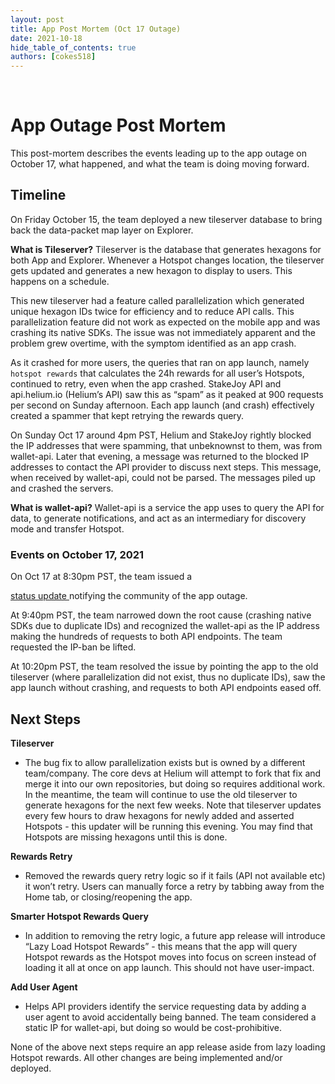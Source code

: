```yaml
---
layout: post
title: App Post Mortem (Oct 17 Outage)
date: 2021-10-18
hide_table_of_contents: true
authors: [cokes518]
---
```


&nbsp;

# App Outage Post Mortem

This post-mortem describes the events leading up to the app outage on October 17, what happened, and
what the team is doing moving forward.

<!--truncate-->

## Timeline

On Friday October 15, the team deployed a new tileserver database to bring back the data-packet map
layer on Explorer.

**What is Tileserver?** Tileserver is the database that generates hexagons for both App and
Explorer. Whenever a Hotspot changes location, the tileserver gets updated and generates a new
hexagon to display to users. This happens on a schedule.

This new tileserver had a feature called parallelization which generated unique hexagon IDs twice
for efficiency and to reduce API calls. This parallelization feature did not work as expected on the
mobile app and was crashing its native SDKs. The issue was not immediately apparent and the problem
grew overtime, with the symptom identified as an app crash.

As it crashed for more users, the queries that ran on app launch, namely `hotspot rewards` that
calculates the 24h rewards for all user’s Hotspots, continued to retry, even when the app crashed.
StakeJoy API and api.helium.io (Helium’s API) saw this as “spam” as it peaked at 900 requests per
second on Sunday afternoon. Each app launch (and crash) effectively created a spammer that kept
retrying the rewards query.

On Sunday Oct 17 around 4pm PST, Helium and StakeJoy rightly blocked the IP addresses that were
spamming, that unbeknownst to them, was from wallet-api. Later that evening, a message was returned
to the blocked IP addresses to contact the API provider to discuss next steps. This message, when
received by wallet-api, could not be parsed. The messages piled up and crashed the servers.

**What is wallet-api?** Wallet-api is a service the app uses to query the API for data, to generate
notifications, and act as an intermediary for discovery mode and transfer Hotspot.

### Events on October 17, 2021

On Oct 17 at 8:30pm PST, the team issued a

<a href="http://status.helium.com/incidents/5c0bczm5fd8z">status update </a>
notifying the community of the app outage.

At 9:40pm PST, the team narrowed down the root cause (crashing native SDKs due to duplicate IDs) and
recognized the wallet-api as the IP address making the hundreds of requests to both API endpoints.
The team requested the IP-ban be lifted.

At 10:20pm PST, the team resolved the issue by pointing the app to the old tileserver (where
parallelization did not exist, thus no duplicate IDs), saw the app launch without crashing, and
requests to both API endpoints eased off.

## Next Steps

**Tileserver**

- The bug fix to allow parallelization exists but is owned by a different team/company. The core
  devs at Helium will attempt to fork that fix and merge it into our own repositories, but doing so
  requires additional work. In the meantime, the team will continue to use the old tileserver to
  generate hexagons for the next few weeks. Note that tileserver updates every few hours to draw
  hexagons for newly added and asserted Hotspots - this updater will be running this evening. You
  may find that Hotspots are missing hexagons until this is done.

**Rewards Retry**

- Removed the rewards query retry logic so if it fails (API not available etc) it won’t retry. Users
  can manually force a retry by tabbing away from the Home tab, or closing/reopening the app.

**Smarter Hotspot Rewards Query**

- In addition to removing the retry logic, a future app release will introduce “Lazy Load Hotspot
  Rewards” - this means that the app will query Hotspot rewards as the Hotspot moves into focus on
  screen instead of loading it all at once on app launch. This should not have user-impact.

**Add User Agent**

- Helps API providers identify the service requesting data by adding a user agent to avoid
  accidentally being banned. The team considered a static IP for wallet-api, but doing so would be
  cost-prohibitive.

None of the above next steps require an app release aside from lazy loading Hotspot rewards. All
other changes are being implemented and/or deployed.
